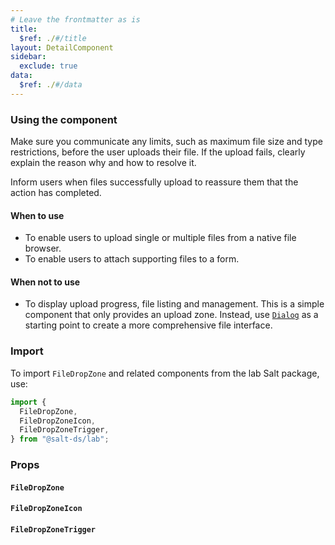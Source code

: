 ```yaml
---
# Leave the frontmatter as is
title:
  $ref: ./#/title
layout: DetailComponent
sidebar:
  exclude: true
data:
  $ref: ./#/data
---
```


### Using the component

Make sure you communicate any limits, such as maximum file size and type restrictions, before the user uploads their file. If the upload fails, clearly explain the reason why and how to resolve it.

Inform users when files successfully upload to reassure them that the action has completed.

#### When to use

- To enable users to upload single or multiple files from a native file browser.
- To enable users to attach supporting files to a form.

#### When not to use

- To display upload progress, file listing and management. This is a simple component that only provides an upload zone. Instead, use [`Dialog`](../dialog) as a starting point to create a more comprehensive file interface.

### Import

To import `FileDropZone` and related components from the lab Salt package, use:

```js
import {
  FileDropZone,
  FileDropZoneIcon,
  FileDropZoneTrigger,
} from "@salt-ds/lab";
```

### Props

#### `FileDropZone`

<PropsTable packageName="lab" componentName="FileDropZone" />

#### `FileDropZoneIcon`

<PropsTable packageName="lab" componentName="FileDropZoneIcon" />

#### `FileDropZoneTrigger`

<PropsTable packageName="lab" componentName="FileDropZoneTrigger" />
